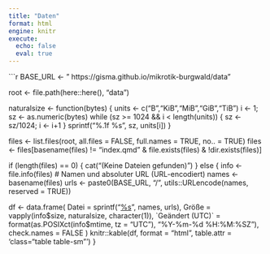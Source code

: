 ```yaml
---
title: "Daten"
format: html
engine: knitr
execute:
  echo: false
  eval: true
---
```


```r

BASE_URL <- " https://gisma.github.io/mikrotik-burgwald/data"


root <- file.path(here::here(), "data")

naturalsize <- function(bytes) {
  units <- c("B","KiB","MiB","GiB","TiB")
  i <- 1; sz <- as.numeric(bytes)
  while (sz >= 1024 && i < length(units)) { sz <- sz/1024; i <- i+1 }
  sprintf("%.1f %s", sz, units[i])
}

files <- list.files(root, all.files = FALSE, full.names = TRUE, no.. = TRUE)
files <- files[basename(files) != "index.qmd" & file.exists(files) & !dir.exists(files)]

if (length(files) == 0) {
  cat("(Keine Dateien gefunden)")
} else {
  info <- file.info(files)
  # Namen und absoluter URL (URL-encodiert)
  names <- basename(files)
  urls  <- paste0(BASE_URL, "/", utils::URLencode(names, reserved = TRUE))

  df <- data.frame(
    Datei = sprintf("[%s](%s)", names, urls),
    Größe = vapply(info$size, naturalsize, character(1)),
    `Geändert (UTC)` = format(as.POSIXct(info$mtime, tz = "UTC"), "%Y-%m-%d %H:%M:%SZ"),
    check.names = FALSE
  )
  knitr::kable(df, format = "html", table.attr = 'class="table table-sm"')
}
